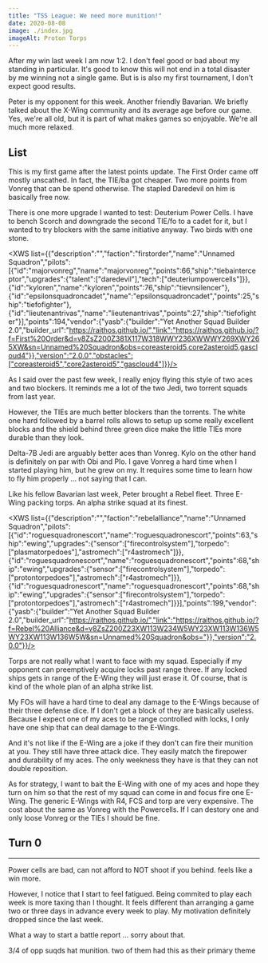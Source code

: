 ```yaml
---
title: "TSS League: We need more munition!"
date: 2020-08-08
image: ./index.jpg
imageAlt: Proton Torps
---
```


After my win last week I am now 1:2. I don't feel good or bad about my standing in particular. It's good to know this will not end in a total disaster by me winning not a single game. But is is also my first tournament, I don't expect good results.

Peter is my opponent for this week. Another friendly Bavarian. We briefly talked about the X-Wing community and its average age before our game. Yes, we're all old, but it is part of what makes games so enjoyable. We're all much more relaxed.

## List

This is my first game after the latest points update. The First Order came off mostly unscathed. In fact, the TIE/ba got cheaper. Two more points from Vonreg that can be spend otherwise. The stapled Daredevil on him is basically free now.

There is one more upgrade I wanted to test: Deuterium Power Cells. I have to bench Scorch and downgrade the second TIE/fo to a cadet for it, but I wanted to try blockers with the same initiative anyway. Two birds with one stone.

<XWS list={{"description":"","faction":"firstorder","name":"Unnamed Squadron","pilots":[{"id":"majorvonreg","name":"majorvonreg","points":66,"ship":"tiebainterceptor","upgrades":{"talent":["daredevil"],"tech":["deuteriumpowercells"]}},{"id":"kyloren","name":"kyloren","points":76,"ship":"tievnsilencer"},{"id":"epsilonsquadroncadet","name":"epsilonsquadroncadet","points":25,"ship":"tiefofighter"},{"id":"lieutenantrivas","name":"lieutenantrivas","points":27,"ship":"tiefofighter"}],"points":194,"vendor":{"yasb":{"builder":"Yet Another Squad Builder 2.0","builder_url":"https://raithos.github.io/","link":"https://raithos.github.io/?f=First%20Order&d=v8ZsZ200Z381X117W318WWY236XWWWY269XWY265XW&sn=Unnamed%20Squadron&obs=coreasteroid5,core2asteroid5,gascloud4"}},"version":"2.0.0","obstacles":["coreasteroid5","core2asteroid5","gascloud4"]}}/>

As I said over the past few week, I really enjoy flying this style of two aces and two blockers. It reminds me a lot of the two Jedi, two torrent squads from last year. 

However, the TIEs are much better blockers than the torrents. The white one hard followed by a barrel rolls allows to setup up some really excellent blocks and the shield behind three green dice make the little TIEs more durable than they look.

Delta-7B Jedi are arguably better aces than Vonreg. Kylo on the other hand is definitely on par with Obi and Plo. I gave Vonreg a hard time when I started playing him, but he grew on my. It requires some time to learn how to fly him properly ... not saying that I can.

Like his fellow Bavarian last week, Peter brought a Rebel fleet. Three E-Wing packing torps. An alpha strike squad at its finest.

<XWS list={{"description":"","faction":"rebelalliance","name":"Unnamed Squadron","pilots":[{"id":"roguesquadronescort","name":"roguesquadronescort","points":63,"ship":"ewing","upgrades":{"sensor":["firecontrolsystem"],"torpedo":["plasmatorpedoes"],"astromech":["r4astromech"]}},{"id":"roguesquadronescort","name":"roguesquadronescort","points":68,"ship":"ewing","upgrades":{"sensor":["firecontrolsystem"],"torpedo":["protontorpedoes"],"astromech":["r4astromech"]}},{"id":"roguesquadronescort","name":"roguesquadronescort","points":68,"ship":"ewing","upgrades":{"sensor":["firecontrolsystem"],"torpedo":["protontorpedoes"],"astromech":["r4astromech"]}}],"points":199,"vendor":{"yasb":{"builder":"Yet Another Squad Builder 2.0","builder_url":"https://raithos.github.io/","link":"https://raithos.github.io/?f=Rebel%20Alliance&d=v8ZsZ200Z23XW113W234W5WY23XW113W136W5WY23XW113W136W5W&sn=Unnamed%20Squadron&obs="}},"version":"2.0.0"}}/>

Torps are not really what I want to face with my squad. Especially if my opponent can preemptively acquire locks past range three. If any locked ships gets in range of the E-Wing they will just erase it. Of course, that is kind of the whole plan of an alpha strike list.

My FOs will have a hard time to deal any damage to the E-Wings because of their three defense dice. If I don't get a block of they are basically useless. Because I expect one of my aces to be range controlled with locks, I only have one ship that can deal damage to the E-Wings.

And it's not like if the E-Wing are a joke if they don't can fire their munition at you. They still have three attack dice. They easily match the firepower and durability of my aces. The only weekness they have is that they can not double reposition.

As for strategy, I want to bait the E-Wing with one of my aces and hope they turn on him so that the rest of my squad can come in and focus fire one E-Wing. The generic E-Wings with R4, FCS and torp are very expensive. The cost about the same as Vonreg with the Powercells. If I can destory one and only loose Vonreg or the TIEs I should be fine.

## Turn 0

















---

Power cells are bad, can not afford to NOT shoot if you behind. feels like a win more.


However, I notice that I start to feel fatigued. Being commited to play each week is more taxing than I thought. It feels different than arranging a game two or three days in advance every week to play. My motivation definitely dropped since the last week.

What a way to start a battle report ... sorry about that.

3/4 of opp suqds hat munition. two of them had this as their primary theme